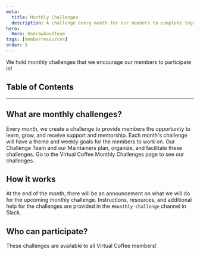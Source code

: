 ```yaml
---
meta:
  title: Monthly Challenges
  description: A challenge every month for our members to complete together.
hero:
  Hero: UndrawGoodTeam
tags: [memberresources]
order: 5
---
```



<TextContainer background="light" showBackToTopLink={false}>

<LeadText>

We hold <Link to="/monthlychallenges">monthly challenges</Link> that we encourage our members to participate in!

</LeadText>

</TextContainer>

## Table of Contents

<TextContainer>

---

## What are monthly challenges?

Every month, we create a challenge to provide members the opportunity to learn, grow, and receive support and mentorship. Each month's challenge will have a theme and weekly goals for the members to work on. Our Challenge Team and our Maintainers plan, organize, and facilitate these challenges. Go to the <Link to="/monthlychallenges">Virtual Coffee Monthly Challenges</Link> page to see our challenges.

</TextContainer>

<TextContainer>

## How it works

At the end of the month, there will be an announcement on what we will do for the upcoming monthly challenge. Instructions, resources, and additional help for the challenges are provided in the `#monthly-challenge` channel in Slack.

</TextContainer>

<TextContainer>

## Who can participate?

These challenges are available to all Virtual Coffee members!

</TextContainer>
